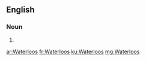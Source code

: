 ==English==

===Noun===
{{head|en|noun plural form}}

# {{plural of|Waterloo|lang=en}}

[[ar:Waterloos]]
[[fr:Waterloos]]
[[ku:Waterloos]]
[[mg:Waterloos]]